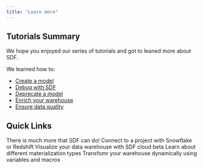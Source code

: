 ```yaml
---
title: "Learn more"
---
```


## Tutorials Summary
We hope you enjoyed our series of tutorials and got to leaned more about SDF.

We learned how to:
* [Create a model](/tutorials/creating-a-model)
* [Debug with SDF](/tutorials/debugging)
* [Deprecate a model](/tutorials/deprecating-a-model)
* [Enrich your warehouse](/tutorials/enriching-your-warehouse)
* [Ensure data quality](/tutorials/ensuring-data-quality)


## Quick Links
There is much more that SDF can do!
<CardGroup cols={2}>
  <Card title="Connect Your Data" icon="square-1" href="/integrations/snowflake/getting-started">
    Connect to a project with Snowflake or Redshift
  </Card>
  <Card title="SDF Cloud" icon="square-2" href="/cloud/introduction">
    Visualize your data warehouse with SDF cloud beta
  </Card>
  <Card title="Materialization" icon="square-3" href="/guide/setup/materialization">
    Learn about different materialization types 
  </Card>
  <Card title="Macro Processing" icon="square-4" href="/guide/macro-processing/overview">
    Transfomr your warehouse dynamically using variables and macros
  </Card>
</CardGroup>
